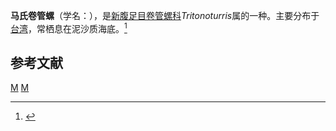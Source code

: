 {{Speciesbox
| taxon = Tritonoturris macandrewi
| binomial_authority = (E. A. Smith, 1882)
}}
'''马氏卷管螺'''（学名：''{{lang|la|Tritonoturris macandrewi}}''），是[[新腹足目|新腹足目]][[卷管螺科|卷管螺科]]''Tritonoturris''属的一种。主要分布于[[台湾|台湾]]，常栖息在泥沙质海底。<ref>{{cite web|url=http://shell.sinica.edu.tw/chinese/shellbase_detail.php?science_no=3112|title=国际贝库：马氏卷管螺|publisher=台湾贝类资料库|accessdate=2009-08-11}}</ref>

== 参考文献 ==
{{reflist}}

{{taxonbar}}
[[Category:_1882年描述的动物|M]]
[[Category:捲管螺科|M]]